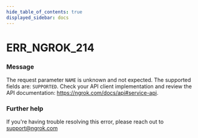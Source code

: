 ```yaml
---
hide_table_of_contents: true
displayed_sidebar: docs
---
```



# ERR_NGROK_214

### Message

The request parameter `NAME` is unknown and not expected. The supported fields are: `SUPPORTED`. Check your API client implementation and review the API documentation: https://ngrok.com/docs/api#service-api.

<ErrorDetails error="err_ngrok_214" />

### Further help

If you're having trouble resolving this error, please reach out to [support@ngrok.com](mailto:support@ngrok.com?subject=Help%20with%20ERR_NGROK_214)
